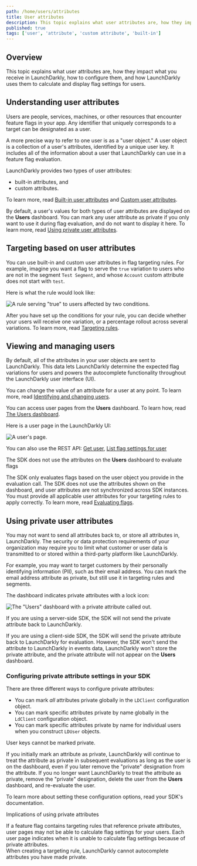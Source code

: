 ```yaml
---
path: /home/users/attributes
title: User attributes
description: This topic explains what user attributes are, how they impact what you receive in LaunchDarkly, how to configure them, and how LaunchDarkly uses them to calculate and display flag settings for users.
published: true
tags: ['user', 'attribute', 'custom attribute', 'built-in']
---
```


## Overview

This topic explains what user attributes are, how they impact what you receive in LaunchDarkly, how to configure them, and how LaunchDarkly uses them to calculate and display flag settings for users.

## Understanding user attributes

Users are people, services, machines, or other resources that encounter feature flags in your app. Any identifier that uniquely corresponds to a target can be designated as a user.

A more precise way to refer to one user is as a "user object." A user object is a collection of a user's attributes, identified by a unique user key. It includes all of the information about a user that LaunchDarkly can use in a feature flag evaluation.

LaunchDarkly provides two types of user attributes:
- built-in attributes, and
- custom attributes.

To learn more, read [Built-in user attributes](/home/users/built-in-attributes) and [Custom user attributes](/home/users/custom-attributes).

By default, a user's values for both types of user attributes are displayed on the **Users** dashboard. You can mark any user attribute as private if you only want to use it during flag evaluation, and do not want to display it here. To learn more, read [Using private user attributes](#using-private-user-attributes).

## Targeting based on user attributes

You can use built-in and custom user attributes in flag targeting rules. For example, imagine you want a flag to serve the `true` variation to users who are not in the segment `Test Segment`, and whose `Account` custom attribute does not start with `test`.

Here is what the rule would look like:

![A rule serving "true" to users affected by two conditions.](users-targeting-multiple-rules.png)

After you have set up the conditions for your rule, you can decide whether your users will receive one variation, or a percentage rollout across several variations. To learn more, read [Targeting rules](/home/flags/targeting-rules).

## Viewing and managing users

By default, all of the attributes in your user objects are sent to LaunchDarkly. This data lets LaunchDarkly determine the expected flag variations for users and powers the autocomplete functionality throughout the LaunchDarkly user interface (UI).

You can change the value of an attribute for a user at any point. To learn more, read [Identifying and changing users](/sdk/features/identify).

You can access user pages from the **Users** dashboard. To learn how, read [The Users dashboard](/home/users/users-dashboard).

Here is a user page in the LaunchDarkly UI:

![A user's page.](users-details.png)

<LearnMore>

You can also use the REST API: [Get user](https://apidocs.launchdarkly.com/tag/Users#operation/getUser), [List flag settings for user](https://apidocs.launchdarkly.com/tag/User-settings#operation/getUserFlagSettings)

</LearnMore>

<Callout intent="alert">
<CalloutTitle>The SDK does not use the attributes on the <strong>Users</strong> dashboard to evaluate flags</CalloutTitle>
<CalloutDescription>

The SDK only evaluates flags based on the user object you provide in the evaluation call. The SDK does not use the attributes shown on the dashboard, and user attributes are not synchronized across SDK instances. You must provide all applicable user attributes for your targeting rules to apply correctly. To learn more, read [Evaluating flags](/sdk/features/evaluating).

</CalloutDescription>
</Callout>

## Using private user attributes

You may not want to send all attributes back to, or store all attributes in, LaunchDarkly. The security or data protection requirements of your organization may require you to limit what customer or user data is transmitted to or stored within a third-party platform like LaunchDarkly.

For example, you may want to target customers by their personally identifying information (PII), such as their email address. You can mark the email address attribute as private, but still use it in targeting rules and segments. 

The dashboard indicates private attributes with a lock icon:

![The "Users" dashboard with a private attribute called out.](users-private-attribute-callout.png)

If you are using a server-side SDK, the SDK will not send the private attribute back to LaunchDarkly.

If you are using a client-side SDK, the SDK will send the private attribute back to LaunchDarkly for evaluation. However, the SDK won't send the attribute to LaunchDarkly in events data, LaunchDarkly won't store the private attribute, and the private attribute will not appear on the **Users** dashboard.

### Configuring private attribute settings in your SDK

There are three different ways to configure private attributes:

- You can mark _all_ attributes private globally in the `LDClient` configuration object.
- You can mark specific attributes private by name globally in the `LdClient` configuration object.
- You can mark specific attributes private by name for individual users when you construct `LDUser` objects.

User keys cannot be marked private.

If you initially mark an attribute as private, LaunchDarkly will continue to treat the attribute as private in subsequent evaluations as long as the user is on the dashboard, even if you later remove the "private" designation from the attribute. If you no longer want LaunchDarkly to treat the attribute as private, remove the "private" designation, delete the user from the **Users** dashboard, and re-evaluate the user.

To learn more about setting these configuration options, read your SDK's documentation.

<Callout intent="alert">
<CalloutTitle>Implications of using private attributes</CalloutTitle>
<CalloutDescription>

If a feature flag contains targeting rules that reference private attributes, user pages may not be able to calculate flag settings for your users. Each user page indicates when it is unable to calculate flag settings because of private attributes.
<br />
When creating a targeting rule, LaunchDarkly cannot autocomplete attributes you have made private.

</CalloutDescription>
</Callout>